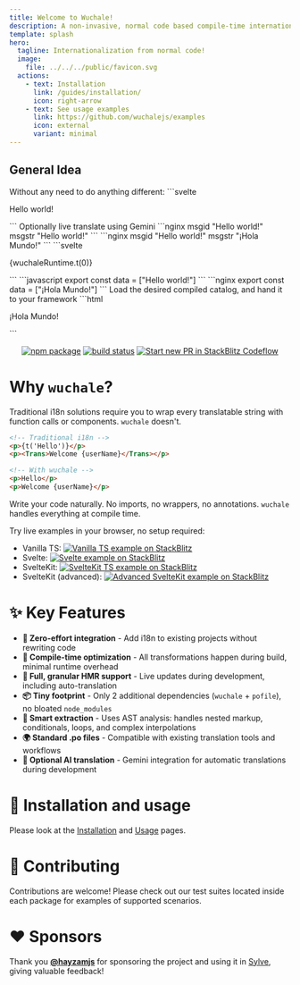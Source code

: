 ```yaml
---
title: Welcome to Wuchale!
description: A non-invasive, normal code based compile-time internationalization (i18n) toolkit.
template: splash
hero:
  tagline: Internationalization from normal code!
  image:
    file: ../../../public/favicon.svg
  actions:
    - text: Installation
      link: /guides/installation/
      icon: right-arrow
    - text: See usage examples
      link: https://github.com/wuchalejs/examples
      icon: external
      variant: minimal
---
```



## General Idea

<CardGrid stagger>
	<Card title="Write normal code" icon="pencil">
        Without any need to do anything different:
        ```svelte
        <p>Hello world!</p>
        ```
	</Card>
	<Card title="Extract and translate (Gemini)" icon="add-document">
        Optionally live translate using Gemini
        <Tabs>
            <TabItem label="en.po">
                ```nginx
                msgid "Hello world!"
                msgstr "Hello world!"
                ```
            </TabItem>
            <TabItem label="es.po">
                ```nginx
                msgid "Hello world!"
                msgstr "¡Hola Mundo!"
                ```
            </TabItem>
        </Tabs>
	</Card>
	<Card title="Transform and compile catalogs" icon="setting">
        <Tabs>
            <TabItem label="Your code">
                ```svelte
                <p>{wuchaleRuntime.t(0)}</p>
                ```
            </TabItem>
            <TabItem label="en.compiled.js">
                ```javascript
                export const data = ["Hello world!"]
                ```
            </TabItem>
            <TabItem label="es.compiled.js">
                ```nginx
                export const data = ["¡Hola Mundo!"]
                ```
            </TabItem>
        </Tabs>
	</Card>
	<Card title="Render" icon="open-book">
        Load the desired compiled catalog, and hand it to your framework
        ```html
        <p>¡Hola Mundo!</p>
        ```
	</Card>
</CardGrid>

<p align="center">
  <a href="https://npmjs.com/package/wuchale"><img src="https://img.shields.io/npm/v/wuchale.svg" alt="npm package" /></a>
  <a href="https://github.com/K1DV5/wuchale/actions/workflows/node.js.yml"><img src="https://github.com/K1DV5/wuchale/actions/workflows/node.js.yml/badge.svg?branch=main" alt="build status" /></a>
  <a href="https://pr.new/K1DV5/wuchale"><img src="https://developer.stackblitz.com/img/start_pr_dark_small.svg" alt="Start new PR in StackBlitz Codeflow" /></a>
</p>

# Why `wuchale`?

Traditional i18n solutions require you to wrap every translatable string with
function calls or components. `wuchale` doesn't.

```html
<!-- Traditional i18n -->
<p>{t('Hello')}</p>
<p><Trans>Welcome {userName}</Trans></p>

<!-- With wuchale -->
<p>Hello</p>
<p>Welcome {userName}</p>
```

Write your code naturally. No imports, no wrappers, no annotations.
`wuchale` handles everything at compile time.

Try live examples in your browser, no setup required:

- Vanilla TS: [![Vanilla TS example on StackBlitz](https://img.shields.io/badge/StackBlitz-Demo-blue?logo=stackblitz)](https://stackblitz.com/github/wuchalejs/examples/tree/main/vanilla?file=wuchale.config.js)
- Svelte: [![Svelte example on StackBlitz](https://img.shields.io/badge/StackBlitz-Demo-blue?logo=stackblitz)](https://stackblitz.com/github/wuchalejs/examples/tree/main/svelte?file=wuchale.config.js)
- SvelteKit: [![SvelteKit TS example on StackBlitz](https://img.shields.io/badge/StackBlitz-Demo-blue?logo=stackblitz)](https://stackblitz.com/github/wuchalejs/examples/tree/main/sveltekit?file=wuchale.config.js)
- SvelteKit (advanced): [![Advanced SvelteKit example on StackBlitz](https://img.shields.io/badge/StackBlitz-Demo-blue?logo=stackblitz)](https://stackblitz.com/github/wuchalejs/examples/tree/main/sveltekit-advanced?file=wuchale.config.js)

# ✨ Key Features

- **🔧 Zero-effort integration** - Add i18n to existing projects without rewriting code
- **🚀 Compile-time optimization** - All transformations happen during build, minimal runtime overhead
- **🔄 Full, granular HMR support** - Live updates during development, including auto-translation
- **📦 Tiny footprint** - Only 2 additional dependencies (`wuchale` + `pofile`), no bloated `node_modules`
- **🎯 Smart extraction** - Uses AST analysis: handles nested markup, conditionals, loops, and complex interpolations
- **🌍 Standard .po files** - Compatible with existing translation tools and workflows
- **🤖 Optional AI translation** - Gemini integration for automatic translations during development

# 🚀 Installation and usage

Please look at the [Installation](./guides/installation) and [Usage](./guides/usage) pages.

# 🤝 Contributing

Contributions are welcome! Please check out our test suites located inside each package for examples of supported scenarios.

# ❤️ Sponsors

Thank you **[@hayzamjs](https://github.com/hayzamjs)** for sponsoring the
project and using it in [Sylve](https://github.com/AlchemillaHQ/Sylve), giving
valuable feedback!
